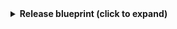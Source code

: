 <details>
<summary><b>Release blueprint (click to expand)</b></summary>

```json showLineNumbers
{
  "identifier": "release",
  "title": "Release",
  "icon": "Github",
  "schema": {
    "properties": {
      "release_creation_time": {
        "icon": "DefaultProperty",
        "type": "string",
        "title": "Release creation time",
        "format": "date-time"
      },
      "author": {
        "type": "string",
        "title": "Author"
      },
      "description": {
        "type": "string",
        "title": "Description"
      }
    },
    "required": []
  },
  "mirrorProperties": {},
  "calculationProperties": {},
  "aggregationProperties": {},
  "relations": {
    "repository": {
      "title": "Repository",
      "target": "githubRepository",
      "required": false,
      "many": false
    },
    "tag": {
      "title": "Tag",
      "target": "tag",
      "required": false,
      "many": false
    }
  }
}
```

</details>
